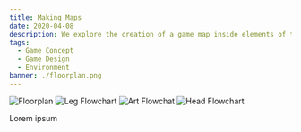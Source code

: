 ```yaml
---
title: Making Maps
date: 2020-04-08
description: We explore the creation of a game map inside elements of the figureable game concept
tags:
  - Game Concept
  - Game Design
  - Environment
banner: ./floorplan.png
---
```


![Floorplan](./floorplan.png)
![Leg Flowchart](./leg-flowchart.png)
![Art Flowchat](./arm-flowchart.png)
![Head Flowchart](./head-flowchart.png)

Lorem ipsum
